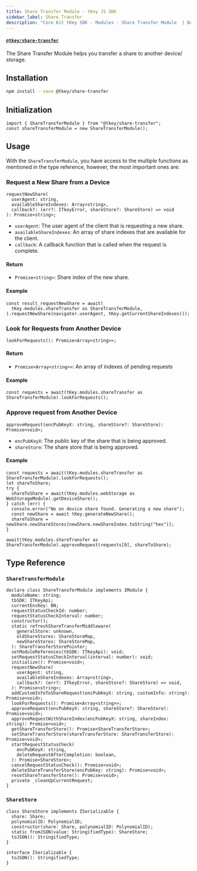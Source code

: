 ```yaml
---
title: Share Transfer Module - tKey JS SDK
sidebar_label: Share Transfer
description: "Core Kit tKey SDK - Modules - Share Transfer Module  | Documentation - Web3Auth"
---
```


#### [`@tkey/share-transfer`](https://npmjs.com/package/@tkey/share-transfer)

The Share Transfer Module helps you transfer a share to another device/ storage.

## Installation

```bash npm2yarn
npm install --save @tkey/share-transfer
```

## Initialization

```tsx
import { ShareTransferModule } from "@tkey/share-transfer";
const shareTransferModule = new ShareTransferModule();
```

## Usage

With the `ShareTransferModule`, you have access to the multiple functions as mentioned in the type
reference, however, the most important ones are:

### Request a New Share from a Device

```tsx
requestNewShare(
  userAgent: string,
  availableShareIndexes: Array<string>,
  callback?: (err?: ITkeyError, shareStore?: ShareStore) => void
): Promise<string>;
```

- `userAgent`: The user agent of the client that is requesting a new share.
- `availableShareIndexes`: An array of share indexes that are available for the client.
- `callback`: A callback function that is called when the request is complete.

#### Return

- `Promise<string>`: Share index of the new share.

#### Example

```tsx
const result_requestNewShare = await(
  tKey.modules.shareTransfer as ShareTransferModule,
).requestNewShare(navigator.userAgent, tKey.getCurrentShareIndexes());
```

### Look for Requests from Another Device

`lookForRequests(): Promise<Array<string>>;`

#### Return

- `Promise<Array<string>>`: An array of indexes of pending requests

#### Example

```tsx
const requests = await(tKey.modules.shareTransfer as ShareTransferModule).lookForRequests();
```

### Approve request from Another Device

`approveRequest(encPubKeyX: string, shareStore?: ShareStore): Promise<void>;`

- `encPubKeyX`: The public key of the share that is being approved.
- `shareStore`: The share store that is being approved.

#### Example

```tsx
const requests = await(tKey.modules.shareTransfer as ShareTransferModule).lookForRequests();
let shareToShare;
try {
  shareToShare = await(tKey.modules.webStorage as WebStorageModule).getDeviceShare();
} catch (err) {
  console.error("No on device share found. Generating a new share");
  const newShare = await tKey.generateNewShare();
  shareToShare = newShare.newShareStores[newShare.newShareIndex.toString("hex")];
}

await(tKey.modules.shareTransfer as ShareTransferModule).approveRequest(requests[0], shareToShare);
```

## Type Reference

### `ShareTransferModule`

```tsx
declare class ShareTransferModule implements IModule {
  moduleName: string;
  tbSDK: ITKeyApi;
  currentEncKey: BN;
  requestStatusCheckId: number;
  requestStatusCheckInterval: number;
  constructor();
  static refreshShareTransferMiddleware(
    generalStore: unknown,
    oldShareStores: ShareStoreMap,
    newShareStores: ShareStoreMap,
  ): ShareTransferStorePointer;
  setModuleReferences(tbSDK: ITKeyApi): void;
  setRequestStatusCheckInterval(interval: number): void;
  initialize(): Promise<void>;
  requestNewShare(
    userAgent: string,
    availableShareIndexes: Array<string>,
    callback?: (err?: ITkeyError, shareStore?: ShareStore) => void,
  ): Promise<string>;
  addCustomInfoToShareRequest(encPubKeyX: string, customInfo: string): Promise<void>;
  lookForRequests(): Promise<Array<string>>;
  approveRequest(encPubKeyX: string, shareStore?: ShareStore): Promise<void>;
  approveRequestWithShareIndex(encPubKeyX: string, shareIndex: string): Promise<void>;
  getShareTransferStore(): Promise<ShareTransferStore>;
  setShareTransferStore(shareTransferStore: ShareTransferStore): Promise<void>;
  startRequestStatusCheck(
    encPubKeyX: string,
    deleteRequestAfterCompletion: boolean,
  ): Promise<ShareStore>;
  cancelRequestStatusCheck(): Promise<void>;
  deleteShareTransferStore(encPubKey: string): Promise<void>;
  resetShareTransferStore(): Promise<void>;
  private _cleanUpCurrentRequest;
}
```

### `ShareStore`

```tsx
class ShareStore implements ISerializable {
  share: Share;
  polynomialID: PolynomialID;
  constructor(share: Share, polynomialID: PolynomialID);
  static fromJSON(value: StringifiedType): ShareStore;
  toJSON(): StringifiedType;
}

interface ISerializable {
  toJSON(): StringifiedType;
}
```
